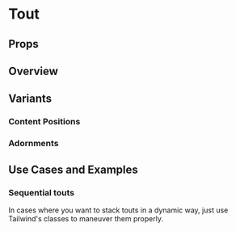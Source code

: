 
<Meta of={ToutStories} />

# Tout

## Props

<ArgTypes of={Tout} />

## Overview

<Canvas of={ToutStories.Overview}/>

## Variants

<Canvas of={ToutStories.Variants} />

### Content Positions

<Canvas of={ToutStories.Positions} />

### Adornments

<Canvas of={ToutStories.Clips} />

## Use Cases and Examples

### Sequential touts
In cases where you want to stack touts in a dynamic way, just use Tailwind's classes to maneuver them properly.

<Canvas of={ToutStories.Sequential} />
